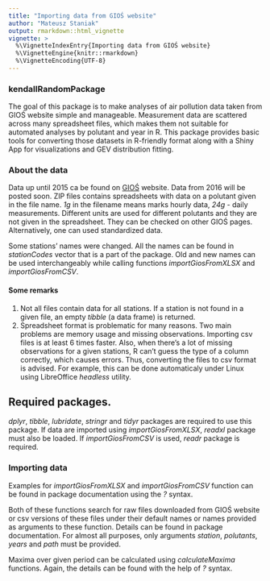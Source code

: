 ```yaml
---
title: "Importing data from GIOŚ website"
author: "Mateusz Staniak"
output: rmarkdown::html_vignette
vignette: >
  %\VignetteIndexEntry{Importing data from GIOŚ website}
  %\VignetteEngine{knitr::rmarkdown}
  %\VignetteEncoding{UTF-8}
---
```



### kendallRandomPackage

The goal of this package is to make analyses of air pollution data taken from GIOŚ website simple and manageable.
Measurement data are scattered across many spreadsheet files, which makes them not suitable for automated analyses by polutant and year in R.
This package provides basic tools for converting those datasets in R-friendly format along with a Shiny App for visualizations and GEV distribution fitting.


### About the data

Data up until 2015 ca be found on [GIOŚ](http://www.powietrze.gios.gov.pl/pjp/archives) website.
Data from 2016 will be posted soon.
ZIP files contains spreadsheets with data on a polutant given in the file name.
_1g_ in the filename means marks hourly data, _24g_ - daily measurements.
Different units are used for different polutants and they are not given in the spreadsheet. 
They can be checked on other GIOŚ pages.
Alternatively, one can used standardized data.

Some stations' names were changed. 
All the names can be found in _stationCodes_ vector that is a part of the package.
Old and new names can be used interchangeably while calling functions _importGiosFromXLSX_ and _importGiosFromCSV_.


#### Some remarks

1. Not all files contain data for all stations. If a station is not found in a given file, an empty _tibble_ (a data frame) is returned. 
2. Spreadsheet format is problematic for many reasons.
   Two main problems are memory usage and missing observations.
   Importing csv files is at least 6 times faster.
   Also, when there's a lot of missing observations for a given stations, R can't guess the type of a column correctly, which causes errors.
   Thus, converting the files to csv format is advised. 
   For example, this can be done automaticaly under Linux using LibreOffice _headless_ utility.
  
 
## Required packages.

_dplyr_, _tibble_, _lubridate_, _stringr_ and _tidyr_ packages are required to use this package. 
If data are imported using _importGiosFromXLSX_, _readxl_ package must also be loaded.
If _importGiosFromCSV_ is used, _readr_ package is required.

### Importing data

Examples for _importGiosFromXLSX_ and _importGiosFromCSV_ function can be found in package documentation using the _?_ syntax.

Both of these functions search for raw files downloaded from GIOŚ website or csv versions of these files under their default names or names provided as arguments to these function.
Details can be found in package documentation.
For almost all purposes, only arguments _station_, _polutants_, _years_ and _path_ must be provided.

Maxima over given period can be calculated using _calculateMaxima_ functions. Again, the details can be found with the help of _?_ syntax.

